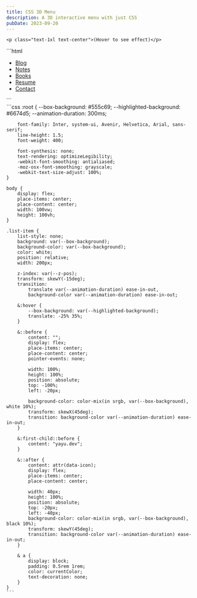 ```yaml
---
title: CSS 3D Menu
description: A 3D interactive menu with just CSS
pubDate: 2023-09-20
---
```



<ExperimentsLayout>

<div class="w-full" slot="demo">
    <CSS3DMenu slot="demo" />

    <p class="text-1xl text-center">(Hover to see effect)</p>
</div>

<div class="w-full" slot="html">
    ```html
    <ul class="list">
        <li class="list-item" data-icon="📝" style="--z-pos:5">
            <a href="#">Blog</a>
        </li>
        <li class="list-item" data-icon="📚" style="--z-pos:4">
            <a href="#">Notes</a>
        </li>
        <li class="list-item" data-icon="📖" style="--z-pos:3">
            <a href="#">Books</a>
        </li>
        <li class="list-item" data-icon="📄" style="--z-pos:2">
            <a href="#">Resume</a>
        </li>
        <li class="list-item" data-icon="📬" style="--z-pos:1">
            <a href="#">Contact</a>
        </li>
    </ul>
    ```
</div>

<div class="w-full" slot="css">
    ```css
    :root {
        --box-background: #555c69;
        --highlighted-background: #6674d5;
        --animation-duration: 300ms;

        font-family: Inter, system-ui, Avenir, Helvetica, Arial, sans-serif;
        line-height: 1.5;
        font-weight: 400;

        font-synthesis: none;
        text-rendering: optimizeLegibility;
        -webkit-font-smoothing: antialiased;
        -moz-osx-font-smoothing: grayscale;
        -webkit-text-size-adjust: 100%;
    }

    body {
        display: flex;
        place-items: center;
        place-content: center;
        width: 100vw;
        height: 100vh;
    }

    .list-item {
        list-style: none;
        background: var(--box-background);
        background-color: var(--box-background);
        color: white;
        position: relative;
        width: 200px;

        z-index: var(--z-pos);
        transform: skewY(-15deg);
        transition:
            translate var(--animation-duration) ease-in-out,
            background-color var(--animation-duration) ease-in-out;

        &:hover {
            --box-background: var(--highlighted-background);
            translate: -25% 35%;
        }

        &::before {
            content: "";
            display: flex;
            place-items: center;
            place-content: center;
            pointer-events: none;

            width: 100%;
            height: 100%;
            position: absolute;
            top: -100%;
            left: -20px;

            background-color: color-mix(in srgb, var(--box-background), white 10%);
            transform: skewX(45deg);
            transition: background-color var(--animation-duration) ease-in-out;
        }

        &:first-child::before {
            content: "yayu.dev";
        }

        &::after {
            content: attr(data-icon);
            display: flex;
            place-items: center;
            place-content: center;

            width: 40px;
            height: 100%;
            position: absolute;
            top: -20px;
            left: -40px;
            background-color: color-mix(in srgb, var(--box-background), black 10%);
            transform: skewY(45deg);
            transition: background-color var(--animation-duration) ease-in-out;
        }

        & a {
            display: block;
            padding: 0.5rem 1rem;
            color: currentColor;
            text-decoration: none;
        }
    }
    ```
</div>

</ExperimentsLayout>
